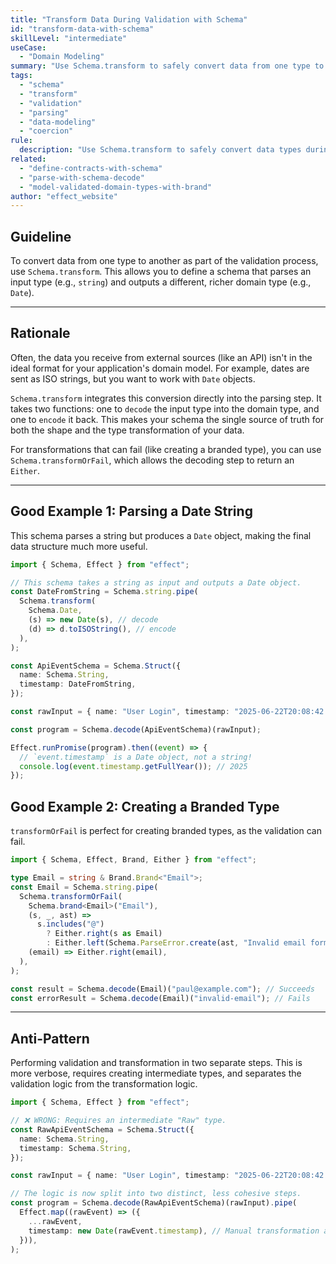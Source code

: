```yaml
---
title: "Transform Data During Validation with Schema"
id: "transform-data-with-schema"
skillLevel: "intermediate"
useCase:
  - "Domain Modeling"
summary: "Use Schema.transform to safely convert data from one type to another during the parsing phase, such as from a string to a Date."
tags:
  - "schema"
  - "transform"
  - "validation"
  - "parsing"
  - "data-modeling"
  - "coercion"
rule:
  description: "Use Schema.transform to safely convert data types during the validation and parsing process."
related:
  - "define-contracts-with-schema"
  - "parse-with-schema-decode"
  - "model-validated-domain-types-with-brand"
author: "effect_website"
---
```


## Guideline

To convert data from one type to another as part of the validation process, use `Schema.transform`. This allows you to define a schema that parses an input type (e.g., `string`) and outputs a different, richer domain type (e.g., `Date`).

---

## Rationale

Often, the data you receive from external sources (like an API) isn't in the ideal format for your application's domain model. For example, dates are sent as ISO strings, but you want to work with `Date` objects.

`Schema.transform` integrates this conversion directly into the parsing step. It takes two functions: one to `decode` the input type into the domain type, and one to `encode` it back. This makes your schema the single source of truth for both the shape and the type transformation of your data.

For transformations that can fail (like creating a branded type), you can use `Schema.transformOrFail`, which allows the decoding step to return an `Either`.

---

## Good Example 1: Parsing a Date String

This schema parses a string but produces a `Date` object, making the final data structure much more useful.

```typescript
import { Schema, Effect } from "effect";

// This schema takes a string as input and outputs a Date object.
const DateFromString = Schema.string.pipe(
  Schema.transform(
    Schema.Date,
    (s) => new Date(s), // decode
    (d) => d.toISOString(), // encode
  ),
);

const ApiEventSchema = Schema.Struct({
  name: Schema.String,
  timestamp: DateFromString,
});

const rawInput = { name: "User Login", timestamp: "2025-06-22T20:08:42.000Z" };

const program = Schema.decode(ApiEventSchema)(rawInput);

Effect.runPromise(program).then((event) => {
  // `event.timestamp` is a Date object, not a string!
  console.log(event.timestamp.getFullYear()); // 2025
});
```

## Good Example 2: Creating a Branded Type

`transformOrFail` is perfect for creating branded types, as the validation can fail.

```typescript
import { Schema, Effect, Brand, Either } from "effect";

type Email = string & Brand.Brand<"Email">;
const Email = Schema.string.pipe(
  Schema.transformOrFail(
    Schema.brand<Email>("Email"),
    (s, _, ast) =>
      s.includes("@")
        ? Either.right(s as Email)
        : Either.left(Schema.ParseError.create(ast, "Invalid email format")),
    (email) => Either.right(email),
  ),
);

const result = Schema.decode(Email)("paul@example.com"); // Succeeds
const errorResult = Schema.decode(Email)("invalid-email"); // Fails
```

---

## Anti-Pattern

Performing validation and transformation in two separate steps. This is more verbose, requires creating intermediate types, and separates the validation logic from the transformation logic.

```typescript
import { Schema, Effect } from "effect";

// ❌ WRONG: Requires an intermediate "Raw" type.
const RawApiEventSchema = Schema.Struct({
  name: Schema.String,
  timestamp: Schema.String,
});

const rawInput = { name: "User Login", timestamp: "2025-06-22T20:08:42.000Z" };

// The logic is now split into two distinct, less cohesive steps.
const program = Schema.decode(RawApiEventSchema)(rawInput).pipe(
  Effect.map((rawEvent) => ({
    ...rawEvent,
    timestamp: new Date(rawEvent.timestamp), // Manual transformation after parsing.
  })),
);
```